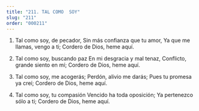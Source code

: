 ```yaml
---
title: "211. TAL COMO  SOY"
slug: "211"
order: "000211"
---
```


1. Tal como soy, de pecador,
Sin más confianza que tu amor, Ya que me llamas, vengo a ti; Cordero de Dios, heme aquí.

2. Tal como soy, buscando paz En mi desgracia y mal tenaz, Conflicto, grande siento en mí;
Cordero de Dios, heme aquí.

3. Tal como soy, me acogerás; Perdón, alivio me darás; Pues tu promesa ya creí; Cordero de Dios, heme aquí.

4. Tal como soy, tu compasión Vencido ha toda oposición; Ya pertenezco sólo a ti; Cordero de Dios, heme aquí.
